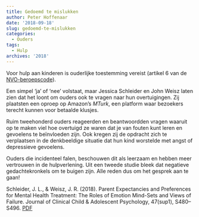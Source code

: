 ```yaml
---
title: Gedoemd te mislukken
author: Peter Hoffenaar
date: '2018-09-18'
slug: gedoemd-te-mislukken
categories:
  - Ouders
tags:
  - Hulp
archives: '2018'
---
```

Voor hulp aan kinderen is ouderlijke toestemming vereist (artikel 6 van de [NVO-beroepscode](https://www.google.com/url?sa=t&rct=j&q=&esrc=s&source=web&cd=1&cad=rja&uact=8&ved=2ahUKEwie6ajv-bzpAhXD16QKHcDvAVkQFjAAegQIAxAB&url=https%3A%2F%2Fwww.nvo.nl%2Fbestanden%2FBeroepscode%2F840-1%2FBeroepscode_web.pdf&usg=AOvVaw3iYswJeg9ipo7cFKa7Qm7E)). 

Een simpel ‘ja’ of ‘nee’ volstaat, maar Jessica Schleider en John Weisz laten zien dat het loont om ouders ook te vragen naar hun overtuigingen. Zij plaatsten een oproep op Amazon’s _MTurk_, een platform waar bezoekers terecht kunnen voor betaalde klusjes. 

Ruim tweehonderd ouders reageerden en beantwoordden vragen waaruit op te maken viel hoe overtuigd ze waren dat je van fouten kunt leren en gevoelens te beïnvloeden zijn. Ook kregen zij de opdracht zich te verplaatsen in de denkbeeldige situatie dat hun kind worstelde met angst of depressieve gevoelens. 

Ouders die incidenteel falen, beschouwen dit als leerzaam en hebben meer vertrouwen in de hulpverlening. Uit een tweede studie bleek dat negatieve gedachtekronkels om te buigen zijn. Alle reden dus om het gesprek aan te gaan!

Schleider, J. L., & Weisz, J. R. (2018). Parent Expectancies and Preferences for Mental Health Treatment: The Roles of Emotion Mind-Sets and Views of Failure. Journal of Clinical Child & Adolescent Psychology, 47(sup1), S480–S496. [PDF](http://www.schleiderlab.org/uploads/2/1/8/4/21847128/schleider_weisz_2018_-_in_press_jccap.pdf)